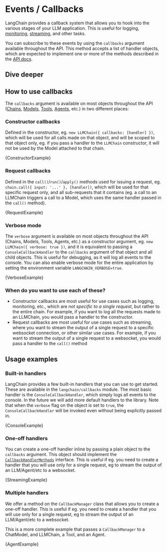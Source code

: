 
# Events / Callbacks

LangChain provides a callback system that allows you to hook into the various stages of your LLM application. This is useful for logging, [monitoring](../tracing), [streaming](../../modules/models/llms/additional_functionality#streaming-responses), and other tasks.

You can subscribe to these events by using the `callbacks` argument available throughout the API. This method accepts a list of handler objects, which are expected to implement one or more of the methods described in the [API docs](../../api/callbacks/interfaces/CallbackHandlerMethods).

## Dive deeper


<DocCardList />

## How to use callbacks

The `callbacks` argument is available on most objects throughout the API ([Chains](../../modules/chains/), [Models](../../modules/models/), [Tools](../../modules/agents/tools/), [Agents](../../modules/agents/agents/), etc.) in two different places:

### Constructor callbacks

Defined in the constructor, eg. `new LLMChain({ callbacks: [handler] })`, which will be used for all calls made on that object, and will be scoped to that object only, eg. if you pass a handler to the `LLMChain` constructor, it will not be used by the Model attached to that chain.


<CodeBlock language="typescript">{ConstructorExample}</CodeBlock>

### Request callbacks

Defined in the `call()`/`run()`/`apply()` methods used for issuing a request, eg. `chain.call({ input: '...' }, [handler])`, which will be used for that specific request only, and all sub-requests that it contains (eg. a call to an LLMChain triggers a call to a Model, which uses the same handler passed in the `call()` method).


<CodeBlock language="typescript">{RequestExample}</CodeBlock>

### Verbose mode

The `verbose` argument is available on most objects throughout the API (Chains, Models, Tools, Agents, etc.) as a constructor argument, eg. `new LLMChain({ verbose: true })`, and it is equivalent to passing a `ConsoleCallbackHandler` to the `callbacks` argument of that object and all child objects. This is useful for debugging, as it will log all events to the console. You can also enable verbose mode for the entire application by setting the environment variable `LANGCHAIN_VERBOSE=true`.


<CodeBlock language="typescript">{VerboseExample}</CodeBlock>

### When do you want to use each of these?

- Constructor callbacks are most useful for use cases such as logging, monitoring, etc., which are _not specific to a single request_, but rather to the entire chain. For example, if you want to log all the requests made to an LLMChain, you would pass a handler to the constructor.
- Request callbacks are most useful for use cases such as streaming, where you want to stream the output of a single request to a specific websocket connection, or other similar use cases. For example, if you want to stream the output of a single request to a websocket, you would pass a handler to the `call()` method

## Usage examples

### Built-in handlers

LangChain provides a few built-in handlers that you can use to get started. These are available in the `langchain/callbacks` module. The most basic handler is the `ConsoleCallbackHandler`, which simply logs all events to the console. In the future we will add more default handlers to the library. Note that when the `verbose` flag on the object is set to `true`, the `ConsoleCallbackHandler` will be invoked even without being explicitly passed in.


<CodeBlock language="typescript">{ConsoleExample}</CodeBlock>

### One-off handlers

You can create a one-off handler inline by passing a plain object to the `callbacks` argument. This object should implement the [`CallbackHandlerMethods`](../../api/callbacks/interfaces/CallbackHandlerMethods) interface. This is useful if eg. you need to create a handler that you will use only for a single request, eg to stream the output of an LLM/Agent/etc to a websocket.


<CodeBlock language="typescript">{StreamingExample}</CodeBlock>

### Multiple handlers

We offer a method on the `CallbackManager` class that allows you to create a one-off handler. This is useful if eg. you need to create a handler that you will use only for a single request, eg to stream the output of an LLM/Agent/etc to a websocket.

This is a more complete example that passes a `CallbackManager` to a ChatModel, and LLMChain, a Tool, and an Agent.


<CodeBlock language="typescript">{AgentExample}</CodeBlock>
